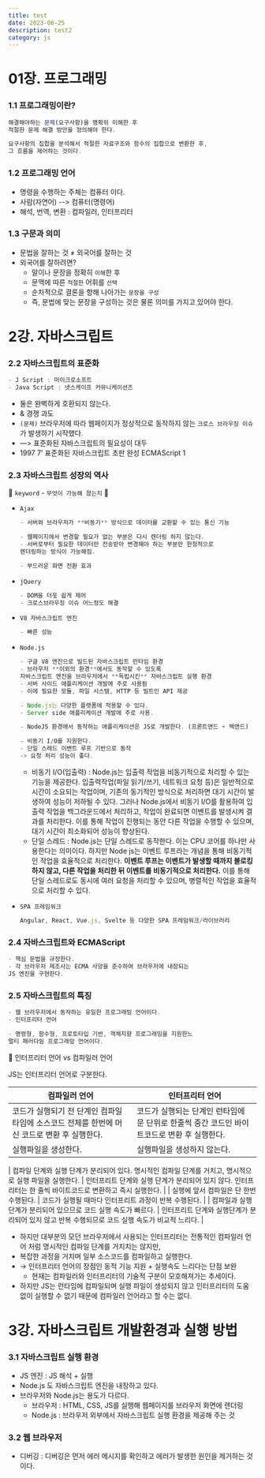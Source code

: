 ```yaml
---
title: test
date: 2023-06-25
description: test2
category: js
---
```


# 01장. 프로그래밍

### 1.1 프로그래밍이란?

```jsx
해결해야하는 문제(요구사항)을 명확히 이해한 후
적절한 문제 해결 방안을 정의해야 한다.
```

```jsx
요구사항의 집합을 분석해서 적절한 자료구조와 함수의 집합으로 변환한 후,
그 흐름을 제어하는 것이다.
```

### 1.2 프로그래밍 언어

- 명령을 수행하는 주체는 컴퓨터 이다.
- 사람(자연어) --> 컴퓨터(명령어)
- 해석, 번역, 변환 : 컴파일러, 인터프리터

### 1.3 구문과 의미

- 문법을 잘하는 것 ≠ 외국어를 잘하는 것
- 외국어를 잘하려면?
  - 말이나 문장을 정확히 `이해`한 후
  - 문맥에 따른 `적절한` 어휘를 `선택`
  - 순차적으로 결론을 향해 나아가는 `문장을 구성`
  - 즉, 문법에 맞는 문장을 구성하는 것은 물론 의미를 가지고 있어야 한다.

# 2강. 자바스크립트

### 2.2 자바스크립트의 표준화

```jsx
- J Script : 마이크로소프트
- Java Script : 넷스케이프 커뮤니케이션즈
```

- 둘은 완벽하게 호환되지 않는다.
- & 경쟁 과도
- `(문제)` 브라우저에 따라 웹페이지가 정상적으로 동작하지 않는 `크로스 브라우징 이슈`가 발생하기 시작했다.
- —> 표준화된 자바스크립트의 필요성이 대두
- 1997 7’ 표준화된 자바스크립트 초판 완성 ECMAScript 1

### 2.3 자바스크립트 성장의 역사

📝 `keyword` - `무엇이 가능해 졌는지` 📝

- `Ajax`

  ```jsx
  - 서버와 브라우저가 **비동기** 방식으로 데이터를 교환할 수 있는 통신 기능

  - 웹페이지에서 변경할 필요가 없는 부분은 다시 렌더링 하지 않는다.
  - 서버로부터 필요한 데이터만 전송받아 변경해야 하는 부분만 한정적으로
  렌더링하는 방식이 가능해짐.

  - 부드러운 화면 전환 효과
  ```

- `jQuery`
  ```jsx
  - DOM을 더욳 쉽게 제어
  - 크로스브라우징 이슈 어느정도 해결
  ```
- `V8 자바스크립트 엔진`
  ```jsx
  - 빠른 성능
  ```
- `Node.js`

  ```jsx
  - 구글 V8 엔진으로 빌드된 자바스크립트 런타임 환경
  - 브라우저 **이외의 환경**에서도 동작할 수 있도록
  자바스크립트 엔진을 브라우저에서 **독립시킨** 자바스크립트 실행 환경
  - 서버 사이드 애플리케이션 개발에 주로 사용됨
  - 이에 필요한 모듈, 파일 시스템, HTTP 등 빌트인 API 제공

  - Node.js는 다양한 플랫폼에 적용할 수 있다.
  - Server side 애플리케이션 개발에 주로 사용.

  - NodeJS 환경에서 동작하는 애플리케이션은 JS로 개발한다. (프론트앤드 + 백앤드)

  - 비동기 I/O를 지원한다.
  - 단일 스레드 이벤트 루프 기반으로 동작
  -> 요청 처리 성능이 좋다.

  ```

  - 비동기 I/O(입출력) : Node.js는 입출력 작업을 비동기적으로 처리할 수 있는 기능을 제공한다. 입출력작업(파일 읽기/쓰기, 네트워크 요청 등)은 일반적으로 시간이 소요되는 작업이며, 기존의 동기적인 방식으로 처리하면 대기 시간이 발생하여 성능이 저하될 수 있다.
    그러나 Node.js에서 비동기 I/O를 활용하여 입출력 작업을 백그라운드에서 처리하고, 작업이 완료되면 이벤트를 발생시켜 결과를 처리한다.
    이를 통해 작업이 진행되는 동안 다른 작업을 수행할 수 있으며, 대기 시간이 최소화되어 성능이 향상된다.
  - 단일 스레드 : Node.js는 단일 스레드로 동작한다. 이는 CPU 코어를 하나만 사용한다는 의미이다.
    하지만 Node js는 이벤트 루프라는 개념을 통해 비동기적인 작업을 효율적으로 처리한다.
    **이벤트 루프는 이벤트가 발생할 때까지 블로킹하지 않고, 다른 작업을 처리한 뒤 이벤트를 비동기적으로 처리한다.**
    이를 통해 단일 스레드로도 동시에 여러 요청을 처리할 수 있으며, 병렬적인 작업을 효율적으로 처리할 수 있다.

- `SPA 프레임워크`
  ```jsx
  Angular, React, Vue.js, Svelte 등 다양한 SPA 프레임워크/라이브러리
  ```

### 2.4 자바스크립트와 ECMAScript

```jsx
- 핵심 문법을 규정한다.
- 각 브라우저 제조사는 ECMA 사양을 준수하여 브라우저에 내장되는
JS 엔진을 구현한다.
```

### 2.5 자바스크립트의 특징

```jsx
- 웹 브라우저에서 동작하는 유일한 프로그래밍 언어이다.
- 인터프리터 언어

- 명령형, 함수형, 프로토타입 기반, 객체지향 프로그래밍을 지원한느
멀티 패러다임 프로그래밍 언어이다.
```

<aside>
📝 인터프리터 언어 vs 컴파일러 언어

</aside>

JS는 인터프리터 언어로 구분한다.

| 컴파일러 언어                                                                                | 인터프리터 언어                                                                             |
| -------------------------------------------------------------------------------------------- | ------------------------------------------------------------------------------------------- |
| 코드가 실행되기 전 단계인 컴파일 타임에 소스코드 전체를 한번에 머신 코드로 변환 후 실행한다. | 코드가 실행되는 단계인 런타임에 문 단위로 한줄씩 중간 코드인 바이트코드로 변환 후 실행한다. |
| 실행파일을 생성한다.                                                                         | 실행파일을 생성하지 않는다.                                                                 |

| 컴파일 단계와 실행 단계가 분리되어 있다.
명시적인 컴파일 단계를 거치고, 명시적으로 실행 파일을 실행한다. | 인터프리트 단계와 실행 단계가 분리되어 있지 않다.
인터프리터는 한 줄씩 바이트코드로 변환하고 즉시 실행한다. |
| 실행에 앞서 컴파일은 단 한번 수행된다. | 코드가 실행될 때마다 인터프리트 과정이 반복 수행된다. |
| 컴파일과 실행단계가 분리되어 있으므로 코드 실행 속도가 빠르다. | 인터프리트 단계와 실행단계가 분리되어 있지 않고 반복 수행되므로 코드 실행 속도가 비교적 느리다. |

- 하지만 대부분의 모던 브라우저에서 사용되는 인터프리터는 전통적인 컴파일러 언어 처럼 명시적인 컴파일 단계를 거치치는 않지만,
- 복잡한 과정을 거치며 일부 소스코드를 컴파일하고 실행한다.
- → 인터프리터 언어의 장점인 동적 기능 지원 + 실행속도 느리다는 단점 보완
  - 현재는 컴파일러와 인터프리터의 기술적 구분이 모호해져가는 추세이다.
- 하지만 JS는 런타임에 컴파일되며 실행 파일이 생성되지 않고 인터프리터의 도움 없이 실행할 수 없기 때문에 컴파일러 언어라고 할 수는 없다.

# 3강. 자바스크립트 개발환경과 실행 방법

### 3.1 자바스크립트 실행 환경

- JS 엔진 : JS 해석 + 실행
- Node.js 도 자바스크립트 엔진을 내장하고 있다.
- 브라우저와 Node.js는 용도가 다르다.
  - 브라우저 : HTML, CSS, JS를 실행해 웹페이지를 브라우저 화면에 렌더링
  - Node.js : 브라우저 외부에서 자바스크립트 실행 환경을 제공해 주는 것

### 3.2 웹 브라우저

- 디버깅 : 디버깅은 먼저 에러 메시지를 확인하고 에러가 발생한 원인을 제거하는 것이다.
